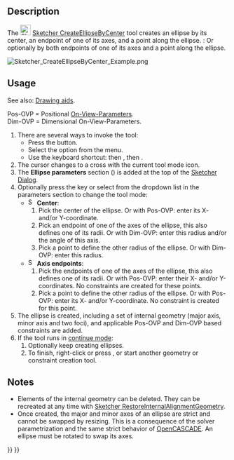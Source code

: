 <languages/>
<translate>

<!--T:10-->
{{Docnav
|[[Sketcher_Create3PointCircle|Circle by 3 points]]
|[[Sketcher_CreateEllipseBy3Points|Ellipse by 3 points]]
|[[Sketcher_Workbench|Sketcher]]
|IconL=Sketcher_Create3PointCircle.svg
|IconR=Sketcher_CreateEllipseBy3Points.svg
|IconC=Workbench_Sketcher.svg
}}

<!--T:1-->
{{GuiCommand
|Name=Sketcher CreateEllipseByCenter
|MenuLocation=Sketch → Geometries → ellipse by center
|Workbenches=[[Sketcher_Workbench|Sketcher]]
|Shortcut={{KEY|G}} {{KEY|E}} {{KEY|E}}
|Version=0.15
|SeeAlso=[[Sketcher_CreateArcOfEllipse|Sketcher CreateArcOfEllipse]]
}}

==Description== <!--T:2-->

<!--T:7-->
The [[Image:Sketcher_CreateEllipseByCenter.svg|24px]] [[Sketcher_CreateEllipseByCenter|Sketcher CreateEllipseByCenter]] tool creates an ellipse by its center, an endpoint of one of its axes, and a point along the ellipse. {{Version|1.0}}: Or optionally by both endpoints of one of its axes and a point along the ellipse.

</translate>
[[Image:Sketcher_CreateEllipseByCenter_Example.png]]
<translate>
<!--T:16-->
{{Caption|Ellipse (white) with internal geometry (dark yellow)}}

==Usage== <!--T:4-->

<!--T:17-->
See also: [[Sketcher_Workbench#Drawing_aids|Drawing aids]].

<!--T:18-->
Pos-OVP = Positional [[Sketcher_Preferences#General|On-View-Parameters]]. {{Version|1.0}}<br>
Dim-OVP = Dimensional On-View-Parameters. {{Version|1.0}}

<!--T:8-->
# There are several ways to invoke the tool:
#* Press the {{Button|[[Image:Sketcher_CreateEllipseByCenter.svg|16px]] [[Sketcher_CreateEllipseByCenter|Ellipse by center, radius, rim point]]}} button.
#* Select the {{MenuCommand|Sketch → Geometries → [[Image:Sketcher_CreateEllipseByCenter.svg|16px]] ellipse by center}} option from the menu.
#* Use the keyboard shortcut: {{KEY|G}} then {{KEY|E}}, then {{KEY|E}}.
# The cursor changes to a cross with the current tool mode icon.
# The '''Ellipse parameters''' section ({{Version|1.0}}) is added at the top of the [[Sketcher_Dialog|Sketcher Dialog]].
# Optionally press the {{KEY|M}} key or select from the dropdown list in the parameters section to change the tool mode:
#* [[Image:Sketcher_CreateEllipseByCenter.svg|16px]] '''Center''':
#*# Pick the center of the ellipse. Or with Pos-OVP: enter its X- and/or Y-coordinate.
#*# Pick an endpoint of one of the axes of the ellipse, this also defines one of its radii. Or with Dim-OVP: enter this radius and/or the angle of this axis.
#*# Pick a point to define the other radius of the ellipse. Or with Dim-OVP: enter this radius.
#* [[Image:Sketcher_CreateEllipseBy3Points.svg|16px]] '''Axis endpoints''': {{Version|1.0}}
#*# Pick the endpoints of one of the axes of the ellipse, this also defines one of its radii. Or with Pos-OVP: enter their X- and/or Y-coordinates. No constraints are created for these points.
#*# Pick a point to define the other radius of the ellipse. Or with Pos-OVP: enter its X- and/or Y-coordinate. No constraint is created for this point.
# The ellipse is created, including a set of internal geometry (major axis, minor axis and two foci), and applicable Pos-OVP and Dim-OVP based constraints are added.
# If the tool runs in [[Sketcher_Workbench#Continue_modes|continue mode]]:
## Optionally keep creating ellipses.
## To finish, right-click or press {{KEY|Esc}}, or start another geometry or constraint creation tool.

==Notes== <!--T:19-->

<!--T:6-->
* Elements of the internal geometry can be deleted. They can be recreated at any time with [[Sketcher_RestoreInternalAlignmentGeometry|Sketcher RestoreInternalAlignmentGeometry]].
* Once created, the major and minor axes of an ellipse are strict and cannot be swapped by resizing. This is a consequence of the solver parametrization and the same strict behavior of [[OpenCASCADE|OpenCASCADE]]. An ellipse must be rotated to swap its axes.


<!--T:11-->
{{Docnav
|[[Sketcher_Create3PointCircle|Circle by 3 points]]
|[[Sketcher_CreateEllipseBy3Points|Ellipse by 3 points]]
|[[Sketcher_Workbench|Sketcher]]
|IconL=Sketcher_Create3PointCircle.svg
|IconR=Sketcher_CreateEllipseBy3Points.svg
|IconC=Workbench_Sketcher.svg
}}

</translate>
{{Sketcher_Tools_navi{{#translation:}}}}
{{Userdocnavi{{#translation:}}}}